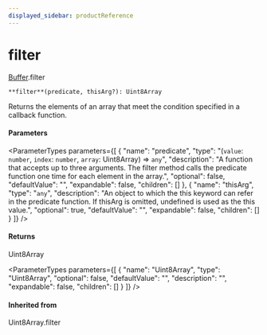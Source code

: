 ```yaml
---
displayed_sidebar: productReference
---
```



# filter

[Buffer](../../interfaces/Buffer.mdx).filter

`**filter**(predicate, thisArg?): Uint8Array`

Returns the elements of an array that meet the condition specified in a callback function.

#### Parameters

<ParameterTypes parameters={[
  {
    "name": "predicate",
    "type": "(`value`: `number`, `index`: `number`, `array`: Uint8Array) => `any`",
    "description": "A function that accepts up to three arguments. The filter method calls the predicate function one time for each element in the array.",
    "optional": false,
    "defaultValue": "",
    "expandable": false,
    "children": []
  },
  {
    "name": "thisArg",
    "type": "`any`",
    "description": "An object to which the this keyword can refer in the predicate function. If thisArg is omitted, undefined is used as the this value.",
    "optional": true,
    "defaultValue": "",
    "expandable": false,
    "children": []
  }
]} />

#### Returns

Uint8Array

<ParameterTypes parameters={[
  {
    "name": "Uint8Array",
    "type": "Uint8Array",
    "optional": false,
    "defaultValue": "",
    "description": "",
    "expandable": false,
    "children": []
  }
]} />

#### Inherited from

Uint8Array.filter
